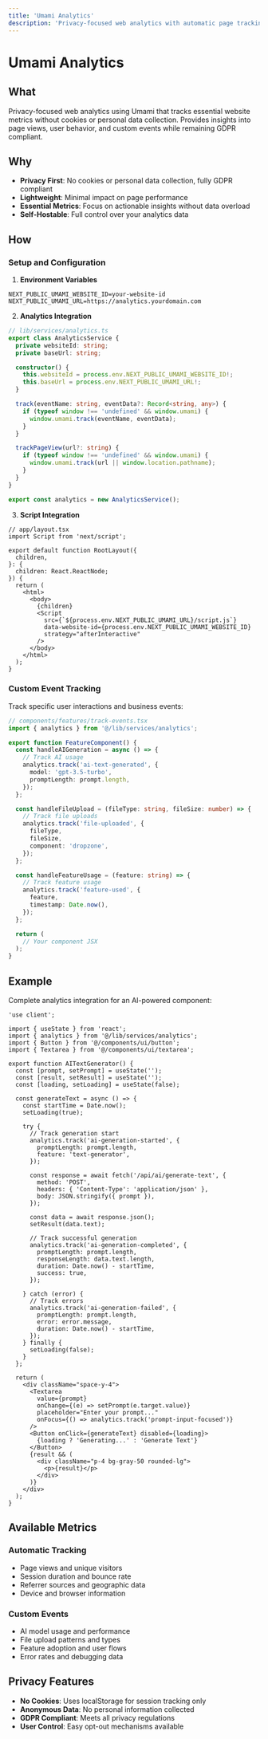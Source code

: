 ```yaml
---
title: 'Umami Analytics'
description: 'Privacy-focused web analytics with automatic page tracking and custom events'
---
```


# Umami Analytics

## What

Privacy-focused web analytics using Umami that tracks essential website metrics without cookies or personal data collection. Provides insights into page views, user behavior, and custom events while remaining GDPR compliant.

## Why

- **Privacy First**: No cookies or personal data collection, fully GDPR compliant
- **Lightweight**: Minimal impact on page performance
- **Essential Metrics**: Focus on actionable insights without data overload
- **Self-Hostable**: Full control over your analytics data

## How

### Setup and Configuration

1. **Environment Variables**
```env
NEXT_PUBLIC_UMAMI_WEBSITE_ID=your-website-id
NEXT_PUBLIC_UMAMI_URL=https://analytics.yourdomain.com
```

2. **Analytics Integration**
```typescript
// lib/services/analytics.ts
export class AnalyticsService {
  private websiteId: string;
  private baseUrl: string;

  constructor() {
    this.websiteId = process.env.NEXT_PUBLIC_UMAMI_WEBSITE_ID!;
    this.baseUrl = process.env.NEXT_PUBLIC_UMAMI_URL!;
  }

  track(eventName: string, eventData?: Record<string, any>) {
    if (typeof window !== 'undefined' && window.umami) {
      window.umami.track(eventName, eventData);
    }
  }

  trackPageView(url?: string) {
    if (typeof window !== 'undefined' && window.umami) {
      window.umami.track(url || window.location.pathname);
    }
  }
}

export const analytics = new AnalyticsService();
```

3. **Script Integration**
```tsx
// app/layout.tsx
import Script from 'next/script';

export default function RootLayout({
  children,
}: {
  children: React.ReactNode;
}) {
  return (
    <html>
      <body>
        {children}
        <Script
          src={`${process.env.NEXT_PUBLIC_UMAMI_URL}/script.js`}
          data-website-id={process.env.NEXT_PUBLIC_UMAMI_WEBSITE_ID}
          strategy="afterInteractive"
        />
      </body>
    </html>
  );
}
```

### Custom Event Tracking

Track specific user interactions and business events:

```typescript
// components/features/track-events.tsx
import { analytics } from '@/lib/services/analytics';

export function FeatureComponent() {
  const handleAIGeneration = async () => {
    // Track AI usage
    analytics.track('ai-text-generated', {
      model: 'gpt-3.5-turbo',
      promptLength: prompt.length,
    });
  };

  const handleFileUpload = (fileType: string, fileSize: number) => {
    // Track file uploads
    analytics.track('file-uploaded', {
      fileType,
      fileSize,
      component: 'dropzone',
    });
  };

  const handleFeatureUsage = (feature: string) => {
    // Track feature usage
    analytics.track('feature-used', {
      feature,
      timestamp: Date.now(),
    });
  };

  return (
    // Your component JSX
  );
}
```

## Example

Complete analytics integration for an AI-powered component:

```tsx
'use client';

import { useState } from 'react';
import { analytics } from '@/lib/services/analytics';
import { Button } from '@/components/ui/button';
import { Textarea } from '@/components/ui/textarea';

export function AITextGenerator() {
  const [prompt, setPrompt] = useState('');
  const [result, setResult] = useState('');
  const [loading, setLoading] = useState(false);

  const generateText = async () => {
    const startTime = Date.now();
    setLoading(true);

    try {
      // Track generation start
      analytics.track('ai-generation-started', {
        promptLength: prompt.length,
        feature: 'text-generator',
      });

      const response = await fetch('/api/ai/generate-text', {
        method: 'POST',
        headers: { 'Content-Type': 'application/json' },
        body: JSON.stringify({ prompt }),
      });

      const data = await response.json();
      setResult(data.text);

      // Track successful generation
      analytics.track('ai-generation-completed', {
        promptLength: prompt.length,
        responseLength: data.text.length,
        duration: Date.now() - startTime,
        success: true,
      });

    } catch (error) {
      // Track errors
      analytics.track('ai-generation-failed', {
        promptLength: prompt.length,
        error: error.message,
        duration: Date.now() - startTime,
      });
    } finally {
      setLoading(false);
    }
  };

  return (
    <div className="space-y-4">
      <Textarea
        value={prompt}
        onChange={(e) => setPrompt(e.target.value)}
        placeholder="Enter your prompt..."
        onFocus={() => analytics.track('prompt-input-focused')}
      />
      <Button onClick={generateText} disabled={loading}>
        {loading ? 'Generating...' : 'Generate Text'}
      </Button>
      {result && (
        <div className="p-4 bg-gray-50 rounded-lg">
          <p>{result}</p>
        </div>
      )}
    </div>
  );
}
```

## Available Metrics

### Automatic Tracking
- Page views and unique visitors
- Session duration and bounce rate
- Referrer sources and geographic data
- Device and browser information

### Custom Events
- AI model usage and performance
- File upload patterns and types
- Feature adoption and user flows
- Error rates and debugging data

## Privacy Features

- **No Cookies**: Uses localStorage for session tracking only
- **Anonymous Data**: No personal information collected
- **GDPR Compliant**: Meets all privacy regulations
- **User Control**: Easy opt-out mechanisms available